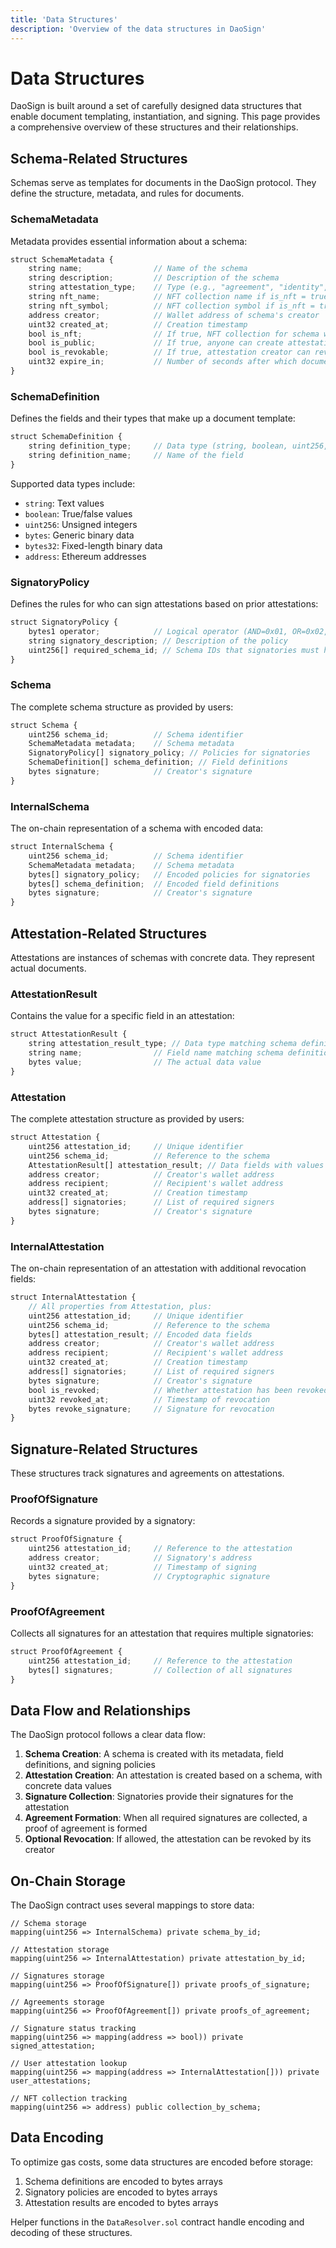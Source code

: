 ```yaml
---
title: 'Data Structures'
description: 'Overview of the data structures in DaoSign'
---
```


# Data Structures

DaoSign is built around a set of carefully designed data structures that enable document templating, instantiation, and signing. This page provides a comprehensive overview of these structures and their relationships.

## Schema-Related Structures

Schemas serve as templates for documents in the DaoSign protocol. They define the structure, metadata, and rules for documents.

### SchemaMetadata

Metadata provides essential information about a schema:

```typescript
struct SchemaMetadata {
    string name;                // Name of the schema
    string description;         // Description of the schema
    string attestation_type;    // Type (e.g., "agreement", "identity", "authority")
    string nft_name;            // NFT collection name if is_nft = true
    string nft_symbol;          // NFT collection symbol if is_nft = true
    address creator;            // Wallet address of schema's creator
    uint32 created_at;          // Creation timestamp
    bool is_nft;                // If true, NFT collection for schema will be created
    bool is_public;             // If true, anyone can create attestations against this schema
    bool is_revokable;          // If true, attestation creator can revoke the attestation
    uint32 expire_in;           // Number of seconds after which document expires (0 = never)
}
```

### SchemaDefinition

Defines the fields and their types that make up a document template:

```typescript
struct SchemaDefinition {
    string definition_type;     // Data type (string, boolean, uint256, etc.)
    string definition_name;     // Name of the field
}
```

Supported data types include:
- `string`: Text values
- `boolean`: True/false values
- `uint256`: Unsigned integers
- `bytes`: Generic binary data
- `bytes32`: Fixed-length binary data
- `address`: Ethereum addresses

### SignatoryPolicy

Defines the rules for who can sign attestations based on prior attestations:

```typescript
struct SignatoryPolicy {
    bytes1 operator;            // Logical operator (AND=0x01, OR=0x02, NOT=0x03)
    string signatory_description; // Description of the policy
    uint256[] required_schema_id; // Schema IDs that signatories must have attestations for
}
```

### Schema

The complete schema structure as provided by users:

```typescript
struct Schema {
    uint256 schema_id;          // Schema identifier
    SchemaMetadata metadata;    // Schema metadata
    SignatoryPolicy[] signatory_policy; // Policies for signatories
    SchemaDefinition[] schema_definition; // Field definitions
    bytes signature;            // Creator's signature
}
```

### InternalSchema

The on-chain representation of a schema with encoded data:

```typescript
struct InternalSchema {
    uint256 schema_id;          // Schema identifier
    SchemaMetadata metadata;    // Schema metadata
    bytes[] signatory_policy;   // Encoded policies for signatories
    bytes[] schema_definition;  // Encoded field definitions
    bytes signature;            // Creator's signature
}
```

## Attestation-Related Structures

Attestations are instances of schemas with concrete data. They represent actual documents.

### AttestationResult

Contains the value for a specific field in an attestation:

```typescript
struct AttestationResult {
    string attestation_result_type; // Data type matching schema definition
    string name;                // Field name matching schema definition
    bytes value;                // The actual data value
}
```

### Attestation

The complete attestation structure as provided by users:

```typescript
struct Attestation {
    uint256 attestation_id;     // Unique identifier
    uint256 schema_id;          // Reference to the schema
    AttestationResult[] attestation_result; // Data fields with values
    address creator;            // Creator's wallet address
    address recipient;          // Recipient's wallet address
    uint32 created_at;          // Creation timestamp
    address[] signatories;      // List of required signers
    bytes signature;            // Creator's signature
}
```

### InternalAttestation

The on-chain representation of an attestation with additional revocation fields:

```typescript
struct InternalAttestation {
    // All properties from Attestation, plus:
    uint256 attestation_id;     // Unique identifier
    uint256 schema_id;          // Reference to the schema
    bytes[] attestation_result; // Encoded data fields
    address creator;            // Creator's wallet address
    address recipient;          // Recipient's wallet address
    uint32 created_at;          // Creation timestamp
    address[] signatories;      // List of required signers
    bytes signature;            // Creator's signature
    bool is_revoked;            // Whether attestation has been revoked
    uint32 revoked_at;          // Timestamp of revocation
    bytes revoke_signature;     // Signature for revocation
}
```

## Signature-Related Structures

These structures track signatures and agreements on attestations.

### ProofOfSignature

Records a signature provided by a signatory:

```typescript
struct ProofOfSignature {
    uint256 attestation_id;     // Reference to the attestation
    address creator;            // Signatory's address
    uint32 created_at;          // Timestamp of signing
    bytes signature;            // Cryptographic signature
}
```

### ProofOfAgreement

Collects all signatures for an attestation that requires multiple signatories:

```typescript
struct ProofOfAgreement {
    uint256 attestation_id;     // Reference to the attestation
    bytes[] signatures;         // Collection of all signatures
}
```

## Data Flow and Relationships

The DaoSign protocol follows a clear data flow:

1. **Schema Creation**: A schema is created with its metadata, field definitions, and signing policies
2. **Attestation Creation**: An attestation is created based on a schema, with concrete data values
3. **Signature Collection**: Signatories provide their signatures for the attestation
4. **Agreement Formation**: When all required signatures are collected, a proof of agreement is formed
5. **Optional Revocation**: If allowed, the attestation can be revoked by its creator

## On-Chain Storage

The DaoSign contract uses several mappings to store data:

```solidity
// Schema storage
mapping(uint256 => InternalSchema) private schema_by_id;

// Attestation storage
mapping(uint256 => InternalAttestation) private attestation_by_id;

// Signatures storage
mapping(uint256 => ProofOfSignature[]) private proofs_of_signature;

// Agreements storage
mapping(uint256 => ProofOfAgreement[]) private proofs_of_agreement;

// Signature status tracking
mapping(uint256 => mapping(address => bool)) private signed_attestation;

// User attestation lookup
mapping(uint256 => mapping(address => InternalAttestation[])) private user_attestations;

// NFT collection tracking
mapping(uint256 => address) public collection_by_schema;
```

## Data Encoding

To optimize gas costs, some data structures are encoded before storage:

1. Schema definitions are encoded to bytes arrays
2. Signatory policies are encoded to bytes arrays
3. Attestation results are encoded to bytes arrays

Helper functions in the `DataResolver.sol` contract handle encoding and decoding of these structures.
